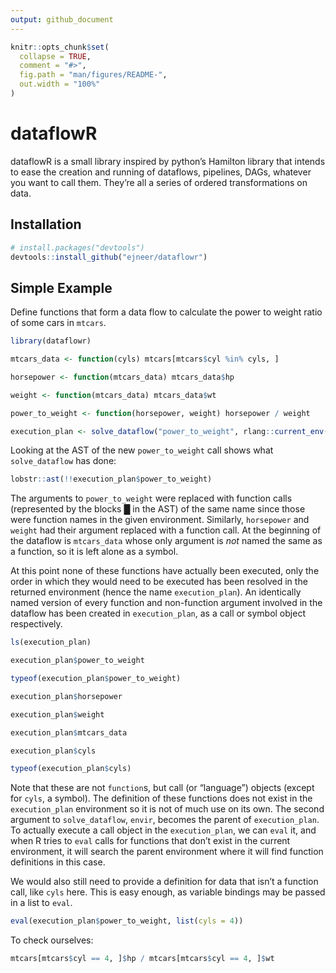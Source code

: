 ```yaml
---
output: github_document
---
```


<!-- README.md is generated from README.Rmd. Please edit that file -->

```r
knitr::opts_chunk$set(
  collapse = TRUE,
  comment = "#>",
  fig.path = "man/figures/README-",
  out.width = "100%"
)
```

# dataflowR

dataflowR is a small library inspired by python's Hamilton library that intends to ease the creation and running of dataflows, pipelines, DAGs, whatever you want to call them. 
They're all a series of ordered transformations on data.

## Installation

``` r
# install.packages("devtools")
devtools::install_github("ejneer/dataflowr")
```

## Simple Example

Define functions that form a data flow to calculate the power to weight ratio of some cars in `mtcars`.

```r
library(dataflowr)

mtcars_data <- function(cyls) mtcars[mtcars$cyl %in% cyls, ]

horsepower <- function(mtcars_data) mtcars_data$hp

weight <- function(mtcars_data) mtcars_data$wt

power_to_weight <- function(horsepower, weight) horsepower / weight

execution_plan <- solve_dataflow("power_to_weight", rlang::current_env())
``` 

Looking at the AST of the new `power_to_weight` call shows what `solve_dataflow` has done:

```r
lobstr::ast(!!execution_plan$power_to_weight)
```

The arguments to `power_to_weight` were replaced with function calls (represented by the blocks █ in the AST) of the same name since those were function names in the given environment.
Similarly, `horsepower` and `weight` had their argument replaced with a function call.
At the beginning of the dataflow is `mtcars_data` whose only argument is *not* named the same as a function, so it is left alone as a symbol.

At this point none of these functions have actually been executed, only the order in which they would need to be executed has been resolved in the returned environment (hence the name `execution_plan`).
An identically named version of every function and non-function argument involved in the dataflow has been created in `execution_plan`, as a call or symbol object respectively.

```r
ls(execution_plan)

execution_plan$power_to_weight

typeof(execution_plan$power_to_weight)

execution_plan$horsepower

execution_plan$weight

execution_plan$mtcars_data

execution_plan$cyls

typeof(execution_plan$cyls)
```

Note that these are not `function`s, but call (or "language") objects (except for `cyls`, a symbol).
The definition of these functions does not exist in the `execution_plan` environment so it is not of much use on its own.
The second argument to `solve_dataflow`, `envir`, becomes the parent of `execution_plan`.
To actually execute a call object in the `execution_plan`, we can `eval` it, and when R tries to `eval` calls for functions that don't exist in the current environment, it will search the parent environment where it will find function definitions in this case.

We would also still need to provide a definition for data that isn't a function call, like `cyls` here.
This is easy enough, as variable bindings may be passed in a list to `eval`. 

```r
eval(execution_plan$power_to_weight, list(cyls = 4))
```

To check ourselves:

```r
mtcars[mtcars$cyl == 4, ]$hp / mtcars[mtcars$cyl == 4, ]$wt
```
